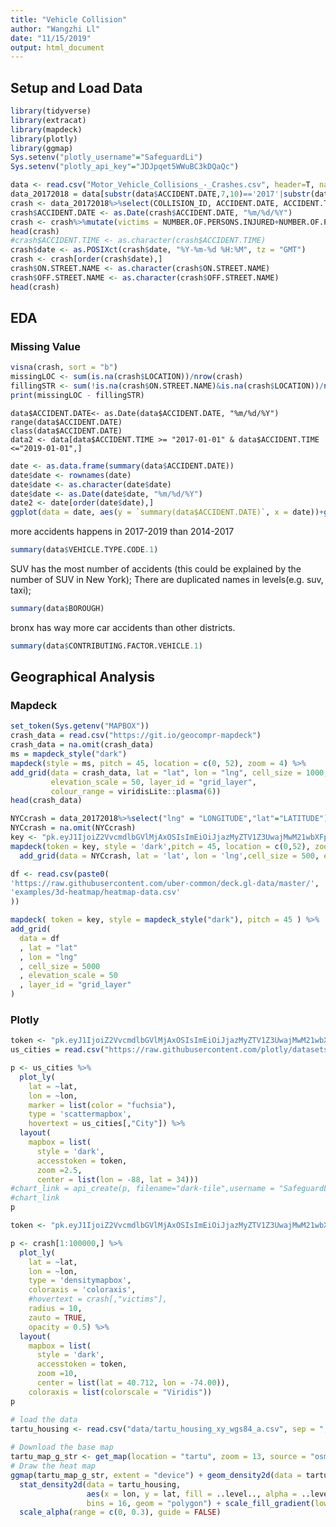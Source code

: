 ```yaml
---
title: "Vehicle Collision"
author: "Wangzhi Ll"
date: "11/15/2019"
output: html_document
---
```


## Setup and Load Data


```r
library(tidyverse)
library(extracat)
library(mapdeck)
library(plotly)
library(ggmap)
Sys.setenv("plotly_username"="SafeguardLi")
Sys.setenv("plotly_api_key"="JDJpqet5WWuBC3kDQaQc")
```

```r
data <- read.csv("Motor_Vehicle_Collisions_-_Crashes.csv", header=T, na.strings=c("","NA"))
data_20172018 = data[substr(data$ACCIDENT.DATE,7,10)=='2017'|substr(data$ACCIDENT.DATE,7,10)=='2018',]
crash <- data_20172018%>%select(COLLISION_ID, ACCIDENT.DATE, ACCIDENT.TIME, lat = LATITUDE, lon = LONGITUDE, LOCATION, ON.STREET.NAME, OFF.STREET.NAME, NUMBER.OF.PERSONS.INJURED, NUMBER.OF.PERSONS.KILLED, NUMBER.OF.PEDESTRIANS.INJURED, NUMBER.OF.PEDESTRIANS.KILLED, NUMBER.OF.CYCLIST.INJURED, NUMBER.OF.CYCLIST.KILLED, NUMBER.OF.MOTORIST.INJURED, NUMBER.OF.MOTORIST.KILLED)
crash$ACCIDENT.DATE <- as.Date(crash$ACCIDENT.DATE, "%m/%d/%Y")
crash <- crash%>%mutate(victims = NUMBER.OF.PERSONS.INJURED+NUMBER.OF.PERSONS.KILLED, date = paste(as.character(ACCIDENT.DATE),as.character(ACCIDENT.TIME)))
head(crash)
#crash$ACCIDENT.TIME <- as.character(crash$ACCIDENT.TIME)
crash$date <- as.POSIXct(crash$date, "%Y-%m-%d %H:%M", tz = "GMT")
crash <- crash[order(crash$date),]
crash$ON.STREET.NAME <- as.character(crash$ON.STREET.NAME)
crash$OFF.STREET.NAME <- as.character(crash$OFF.STREET.NAME)
head(crash)
```


## EDA 

### Missing Value
```r
visna(crash, sort = "b")
missingLOC <- sum(is.na(crash$LOCATION))/nrow(crash)
fillingSTR <- sum(!is.na(crash$ON.STREET.NAME)&is.na(crash$LOCATION))/nrow(crash)
print(missingLOC - fillingSTR)
```

```
data$ACCIDENT.DATE<- as.Date(data$ACCIDENT.DATE, "%m/%d/%Y")
range(data$ACCIDENT.DATE)
class(data$ACCIDENT.DATE)
data2 <- data[data$ACCIDENT.TIME >= "2017-01-01" & data$ACCIDENT.TIME <="2019-01-01",]
```

```r
date <- as.data.frame(summary(data$ACCIDENT.DATE))
date$date <- rownames(date)
date$date <- as.character(date$date)
date$date <- as.Date(date$date, "%m/%d/%Y")
date2 <- date[order(date$date),]
ggplot(data = date, aes(y = `summary(data$ACCIDENT.DATE)`, x = date))+geom_point()
```
more accidents happens in 2017-2019 than 2014-2017

```r
summary(data$VEHICLE.TYPE.CODE.1)
```
SUV has the most number of accidents (this could be explained by the number of SUV in New York);
There are duplicated names in levels(e.g. suv, taxi);

```r
summary(data$BOROUGH)
```
bronx has way more car accidents than other districts.

```r
summary(data$CONTRIBUTING.FACTOR.VEHICLE.1)
```

## Geographical Analysis

### Mapdeck 

```r
set_token(Sys.getenv("MAPBOX"))
crash_data = read.csv("https://git.io/geocompr-mapdeck")
crash_data = na.omit(crash_data)
ms = mapdeck_style("dark")
mapdeck(style = ms, pitch = 45, location = c(0, 52), zoom = 4) %>%
add_grid(data = crash_data, lat = "lat", lon = "lng", cell_size = 1000,
         elevation_scale = 50, layer_id = "grid_layer",
         colour_range = viridisLite::plasma(6))
head(crash_data)
```

```r
NYCcrash = data_20172018%>%select("lng" = "LONGITUDE","lat"="LATITUDE")
NYCcrash = na.omit(NYCcrash)
key <- "pk.eyJ1IjoiZ2VvcmdlbGVlMjAxOSIsImEiOiJjazMyZTV1Z3UwajMwM21wbXFpbjdjN2E1In0.FxeN5dw--xCWmVSwMDH4BA"
mapdeck(token = key, style = 'dark',pitch = 45, location = c(0,52), zoom = 4)%>%
  add_grid(data = NYCcrash, lat = 'lat', lon = 'lng',cell_size = 500, elevation_scale = 100, layer_id = "grid_layer2", colour_range = viridisLite::plasma(6))
```

```r
df <- read.csv(paste0(
'https://raw.githubusercontent.com/uber-common/deck.gl-data/master/',
'examples/3d-heatmap/heatmap-data.csv'
))

mapdeck( token = key, style = mapdeck_style("dark"), pitch = 45 ) %>%
add_grid(
  data = df
  , lat = "lat"
  , lon = "lng"
  , cell_size = 5000
  , elevation_scale = 50
  , layer_id = "grid_layer"
)
```

### Plotly

```r
token <- "pk.eyJ1IjoiZ2VvcmdlbGVlMjAxOSIsImEiOiJjazMyZTV1Z3UwajMwM21wbXFpbjdjN2E1In0.FxeN5dw--xCWmVSwMDH4BA"
us_cities = read.csv("https://raw.githubusercontent.com/plotly/datasets/master/us-cities-top-1k.csv")

p <- us_cities %>%
  plot_ly(
    lat = ~lat,
    lon = ~lon,
    marker = list(color = "fuchsia"),
    type = 'scattermapbox',
    hovertext = us_cities[,"City"]) %>%
  layout(
    mapbox = list(
      style = 'dark',
      accesstoken = token,
      zoom =2.5,
      center = list(lon = -88, lat = 34)))
#chart_link = api_create(p, filename="dark-tile",username = "SafeguardLi")
#chart_link
p
```

```r
token <- "pk.eyJ1IjoiZ2VvcmdlbGVlMjAxOSIsImEiOiJjazMyZTV1Z3UwajMwM21wbXFpbjdjN2E1In0.FxeN5dw--xCWmVSwMDH4BA"

p <- crash[1:100000,] %>%
  plot_ly(
    lat = ~lat,
    lon = ~lon,
    type = 'densitymapbox',
    coloraxis = 'coloraxis',
    #hovertext = crash[,"victims"],
    radius = 10,
    zauto = TRUE,
    opacity = 0.5) %>%
  layout(
    mapbox = list(
      style = 'dark',
      accesstoken = token,
      zoom =10,
      center = list(lat = 40.712, lon = -74.00)),
    coloraxis = list(colorscale = "Viridis"))
p
```

```r
# load the data
tartu_housing <- read.csv("data/tartu_housing_xy_wgs84_a.csv", sep = ";")
 
# Download the base map
tartu_map_g_str <- get_map(location = "tartu", zoom = 13, source = "osm")
# Draw the heat map
ggmap(tartu_map_g_str, extent = "device") + geom_density2d(data = tartu_housing, aes(x = lon, y = lat), size = 0.3) + 
  stat_density2d(data = tartu_housing, 
                 aes(x = lon, y = lat, fill = ..level.., alpha = ..level..), size = 0.01, 
                 bins = 16, geom = "polygon") + scale_fill_gradient(low = "green", high = "red") + 
  scale_alpha(range = c(0, 0.3), guide = FALSE)
```


